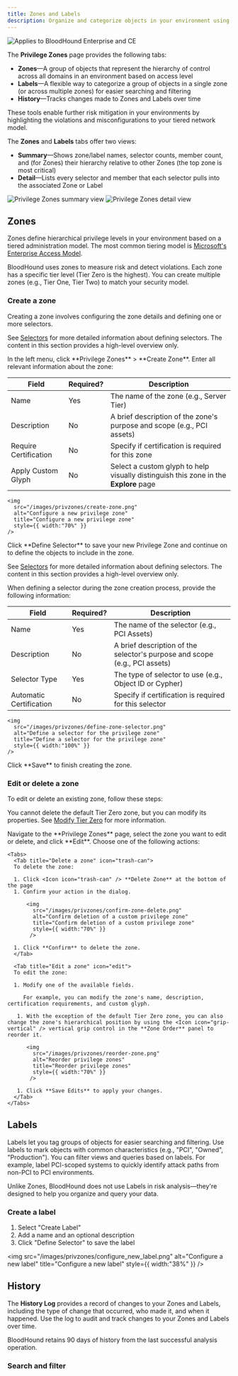 ```yaml
---
title: Zones and Labels
description: Organize and categorize objects in your environment using Privilege Zones and Labels.
---
```


<img noZoom src="/assets/enterprise-AND-community-edition-pill-tag.svg" alt="Applies to BloodHound Enterprise and CE"/>

The **Privilege Zones** page provides the following tabs:

- **Zones**—A group of objects that represent the hierarchy of control across all domains in an environment based on access level
- **Labels**—A flexible way to categorize a group of objects in a single zone (or across multiple zones) for easier searching and filtering
- **History**—Tracks changes made to Zones and Labels over time

These tools enable further risk mitigation in your environments by highlighting the violations and misconfigurations to your tiered network model.

The **Zones** and **Labels** tabs offer two views:

- **Summary**—Shows zone/label names, selector counts, member count, and (for Zones) their hierarchy relative to other Zones (the top zone is most critical)
- **Detail**—Lists every selector and member that each selector pulls into the associated Zone or Label

<Tabs>
  <Tab title="Summary View">
    <img
      src="/images/privzones/summary_view.png"
      alt="Privilege Zones summary view"
      title="Privilege Zones summary view"
      style={{ width:"52%" }}
    />
  </Tab>
  <Tab title="Detail View">
    <img
      src="/images/privzones/detail_view.png"
      alt="Privilege Zones detail view"
      title="Privilege Zones detail view"
      style={{ width:"52%" }}
    />
  </Tab>
</Tabs>

## Zones

Zones define hierarchical privilege levels in your environment based on a tiered administration model. The most common tiering model is [Microsoft's Enterprise Access Model](https://learn.microsoft.com/en-us/security/privileged-access-workstations/privileged-access-access-model). 

BloodHound uses zones to measure risk and detect violations. Each zone has a specific tier level (Tier Zero is the highest). You can create multiple zones (e.g., Tier One, Tier Two) to match your security model.

### Create a zone

Creating a zone involves configuring the zone details and defining one or more selectors.

<Warning>See [Selectors](/analyze-data/privilege-zones/selectors) for more detailed information about defining selectors. The content in this section provides a high-level overview only.</Warning>

<Steps>
  <Step title="Open the Privilege Zones page">
  In the left menu, click **Privilege Zones** > **Create Zone**.
  </Step>

  <Step title="Configure initial Zone details">
  Enter all relevant information about the zone:

  | Field                | Required?    | Description                                                                                   |
  |----------------------|--------------|-----------------------------------------------------------------------------------------------|
  | Name                 | Yes          | The name of the zone (e.g., Server Tier)                                                      |
  | Description          | No           | A brief description of the zone's purpose and scope (e.g., PCI assets)                        |
  | Require Certification| No           | Specify if certification is required for this zone                                            |
  | Apply Custom Glyph   | No           | Select a custom glyph to help visually distinguish this zone in the **Explore** page          |

    <img
      src="/images/privzones/create-zone.png"
      alt="Configure a new privilege zone"
      title="Configure a new privilege zone"
      style={{ width:"70%" }}
    />

  </Step>

  <Step title="Define a selector">
  Click **Define Selector** to save your new Privilege Zone and continue on to define the objects to include in the zone.

  <Warning>See [Selectors](/analyze-data/privilege-zones/selectors) for more detailed information about defining selectors. The content in this section provides a high-level overview only.</Warning>

  When defining a selector during the zone creation process, provide the following information:

  | Field                  | Required?          | Description                                                                                   |
  |------------------------|--------------------|-----------------------------------------------------------------------------------------------|
  | Name                   | Yes                | The name of the selector (e.g., PCI Assets)                                                   |
  | Description            | No                 | A brief description of the selector's purpose and scope (e.g., PCI assets)                    |
  | Selector Type          | Yes                | The type of selector to use (e.g., Object ID or Cypher)                                       |
  | Automatic Certification| No                 | Specify if certification is required for this selector                                        |

    <img
      src="/images/privzones/define-zone-selector.png"
      alt="Define a selector for the privilege zone"
      title="Define a selector for the privilege zone"
      style={{ width:"100%" }}
    />
  </Step>
    <Step title="Complete zone creation">
    Click **Save** to finish creating the zone.
    </Step>
</Steps>

### Edit or delete a zone

To edit or delete an existing zone, follow these steps:

<Note>You cannot delete the default Tier Zero zone, but you can modify its properties. See [Modify Tier Zero](/get-started/security-boundaries/modifying-tier-zero) for more information.</Note>

<Steps>
  <Step title="Select the zone">
   Navigate to the **Privilege Zones** page, select the zone you want to edit or delete, and click **Edit**.
  </Step>

  <Step title="Edit or delete a zone">
    Choose one of the following actions:

    <Tabs>
      <Tab title="Delete a zone" icon="trash-can">
      To delete the zone:

      1. Click <Icon icon="trash-can" /> **Delete Zone** at the bottom of the page
      1. Confirm your action in the dialog.

          <img
            src="/images/privzones/confirm-zone-delete.png"
            alt="Confirm deletion of a custom privilege zone"
            title="Confirm deletion of a custom privilege zone"
            style={{ width:"70%" }}
           />

      1. Click **Confirm** to delete the zone.
      </Tab>
    
      <Tab title="Edit a zone" icon="edit">
      To edit the zone:

      1. Modify one of the available fields.

         For example, you can modify the zone's name, description, certification requirements, and custom glyph.

       1. With the exception of the default Tier Zero zone, you can also change the zone's hierarchical position by using the <Icon icon="grip-vertical" /> vertical grip control in the **Zone Order** panel to reorder it.

          <img
            src="/images/privzones/reorder-zone.png"
            alt="Reorder privilege zones"
            title="Reorder privilege zones"
            style={{ width:"70%" }}
           />

       1. Click **Save Edits** to apply your changes.
      </Tab>
    </Tabs>
  </Step>
</Steps>

## Labels

Labels let you tag groups of objects for easier searching and filtering. Use labels to mark objects with common characteristics (e.g., "PCI", "Owned", "Production"). You can filter views and queries based on labels. For example, label PCI-scoped systems to quickly identify attack paths from non-PCI to PCI environments.

Unlike Zones, BloodHound does not use Labels in risk analysis—they're designed to help you organize and query your data.

### Create a label

1. Select "Create Label"
2. Add a name and an optional description
3. Click "Define Selector" to save the label

<img
  src="/images/privzones/configure_new_label.png"
  alt="Configure a new label"
  title="Configure a new label"
  style={{ width:"38%" }}
/>

## History

The **History Log** provides a record of changes to your Zones and Labels, including the type of change that occurred, who made it, and when it happened. Use the log to audit and track changes to your Zones and Labels over time.

<Note>BloodHound retains 90 days of history from the last successful analysis operation.</Note>

### Search and filter